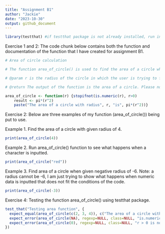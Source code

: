 ```yaml
---
title: "Assignment B1"
author: "Jackie"
date: "2023-10-30"
output: github_document
---
```

```r
library(testthat) #if testthat package is not already installed, run install.packages(testthat) prior
```

Exercise 1 and 2: 
The code chunk below contains both the function and documentation of the function that I have created for assignment B1.
```r
# Area of circle calculation 

# The function area_of_circle() is used to find the area of a circle when given the radius. This function only accepts numeric data greater than 0.  The function finds the square of the inputted radius and multiplies that by pi. 

# @param r is the radius of the circle in which the user is trying to find the area for. I named the parameter "r" because this is a common way of listing the radius of an object. 

# @return The output of the function is the area of a circle. Please note that the units for area are based on the units for the radius. If the radius is given in centimeters, the units for area will be cm^2. If the radius is given in meters, the units for area will be m^2. 

area_of_circle <- function(r) {stopifnot(is.numeric(r), r>0) 
    result <- pi*(r^2)
    paste("The area of a circle with radius", r, "is", pi*(r^2))}
```

Exercise 2: Below are three examples of my function (area_of_circle()) being put to use. 

Example 1. Find the area of a circle with given radius of 4. 
```r
print(area_of_circle(4))
```

Example 2. Run area_of_circle() function to see what happens when a character is inputted. 
```r
print(area_of_circle("red"))
```

Example 3. Find area of a circle when given negative radius of -6. Note: a radius cannot be -6, I am just trying to show what happens when numeric data is inputted that does not fit the conditions of the code. 
```r
print(area_of_circle(-3))
```

Exercise 4: Testing the function area_of_circle() using testthat package. 
```r
test_that("Testing area function", {
  expect_equal(area_of_circle(c(2, 3, 4)), c("The area of a circle with radius 2 is 12.5663706143592", "The area of a circle with radius 3 is 28.2743338823081", "The area of a circle with radius 4 is 50.2654824574367"))
  expect_error(area_of_circle(NA), regexp=NULL, class=NULL, "is.numeric(r) is not TRUE", inherit=TRUE, all=FALSE, info=NULL, label=NULL ) 
  expect_error(area_of_circle(0), regexp=NULL, class=NULL, "r > 0 is not TRUE", inherit=TRUE, all=FALSE, info=NULL, label=NULL) #using 0 as I would like to confirm that my function will recognize 0 as an improper value for a radius which must have a positive integer. 
})
```





